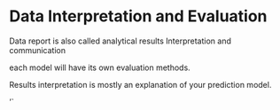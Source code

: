 # Data Interpretation and Evaluation




Data report is also called analytical results Interpretation and communication 

each model will have its own evaluation methods.

Results interpretation is mostly an explanation of your prediction model.




'`
